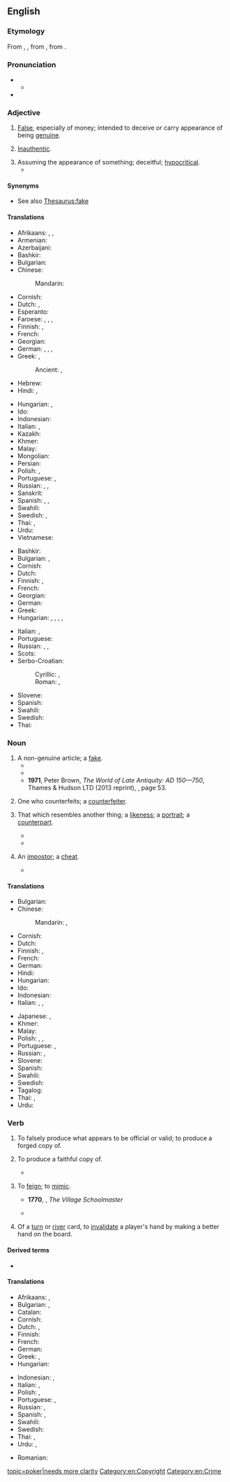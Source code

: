 ==English==
{{slim-wikipedia|dab=counterfeit}}

===Etymology===
From {{inh|en|enm|counterfeit}}, {{m|enm|countrefet}}, from {{der|en|xno|countrefait}}, from {{der|en|fro|contrefait}}.

===Pronunciation===
* {{IPA|en|/ˈkaʊn.tɚˌfɪt/}}
** {{audio|en|LL-Q1860 (eng)-Vealhurl-counterfit.wav|Audio (UK)}}
* {{rhymes|en|ɪt}}

===Adjective===
{{en-adj|-}}

# [[false|False]], especially of money; intended to deceive or carry appearance of being [[genuine]].
#: {{ux|en|'''counterfeit''' purpose}}
#: {{ux|en|This '''counterfeit''' watch looks like the real thing, but it broke a week after I bought it.}}
# [[inauthentic|Inauthentic]].
#: {{ux|en|'''counterfeit''' sympathy}}
# Assuming the appearance of something; deceitful; [[hypocritical]].
#* {{RQ:Shakespeare Henry 5|III|vi|passage=an arrant '''counterfeit''' rascal}}

====Synonyms====
* See also [[Thesaurus:fake]]

====Translations====
{{trans-top|intended to deceive or carry appearance of being genuine}}
* Afrikaans: {{t|af|vals}}, {{t|af|namaken}}, {{t+|af|vervalsing}}
* Armenian: {{t-needed|hy}}
* Azerbaijani: {{t|az|qəlp}}
* Bashkir: {{t|ba|ялған|sc=Cyrl}}
* Bulgarian: {{t+|bg|фалшив}}
* Chinese:
*: Mandarin: {{t+|cmn|假冒|tr=jiǎmào|sc=Hani}}
* Cornish: {{t|kw|fug}}
* Dutch: {{t+|nl|namaak}}, {{t+|nl|nep}}
* Esperanto: {{t-needed|eo}}
* Faroese: {{t|fo|eftirgjørdur}}, {{t|fo|óektaður}}, {{t|fo|falsaður}}, {{t|fo|falskur }}
* Finnish: {{t+|fi|väärennetty}}, {{t+|fi|väärä}}
* French: {{t+|fr|contrefait}}
* Georgian: {{t|ka|ყალბი|sc=Geor}}
* German: {{t+|de|gefälscht}}, {{t+|de|nachgemacht}}, {{t+|de|unecht}}, {{t|de|Falsch-}}
* Greek: {{t+|el|πλαστός|sc=Grek}}, {{t+|el|κίβδηλος|sc=Grek}}
*: Ancient: {{t|grc|κίβδηλος}}, {{t|grc|πλαστός}}
* Hebrew: {{t|he|מזויף|tr=mezuyáf}}
* Hindi: {{t+|hi|खोटा}}, {{t+|hi|जाली}}
{{trans-mid}}
* Hungarian: {{t+|hu|hamis}}, {{t|hu|hamisított}}
* Ido: {{t+|io|kontrafaktar}}
* Indonesian: {{t+|id|palsu}}
* Italian: {{t+|it|contraffazione}}, {{t+|it|falso}}
* Kazakh: {{t|kk|контрафактілік}}
* Khmer: {{t|km|ក្លែងក្លាយ|tr=klaeng klaay|sc=Khmr}}
* Malay: {{t+|ms|tiruan}}
* Mongolian: {{t-needed|mn}}
* Persian: {{t+|fa|جعلی|tr=ja'lī|sc=fa-Arab}}
* Polish: {{t|pl|sfałszowany}}, {{t+|pl|podrobiony}}
* Portuguese: {{t+|pt|falsificado}}, {{t+|pt|réplica}}
* Russian: {{t+|ru|подде́льный}}, {{t+|ru|фальши́вый}}, {{t+|ru|контрафа́ктный}}
* Sanskrit: {{t+|sa|प्रातिरूपिक}}
* Spanish: {{t+|es|contrahecho}}, {{t+|es|falsificado}}, {{t+|es|trucho}} {{qualifier|informal|Argentina}}
* Swahili: {{t+|sw|bandia}}
* Swedish: {{t+|sv|förfalskad}}, {{t+|sv|falsk}}
* Thai: {{t+|th|ปลอม}}, {{t+|th|เก๊}}
* Urdu: {{t|ur|جعلی|tr=ja'alī}}
* Vietnamese: {{t-needed|vi}}
{{trans-bottom}}

{{trans-top|unauthentic}}
* Bashkir: {{t|ba|ялған|sc=Cyrl}}
* Bulgarian: {{t+|bg|подправен}}, {{t+|bg|фалшив}}
* Cornish: {{t|kw|fug}}
* Dutch: {{t+|nl|vervalst}}
* Finnish: {{t+|fi|väärennetty}}, {{t+|fi|jäljitelty}}
* French: {{t+|fr|contrefait}}
* Georgian: {{t|ka|ყალბი|sc=Geor}}
* German: {{t+|de|falsch}}
* Greek: {{t+|el|ψεύτικος}}
* Hungarian: {{t|hu|színlelt}}, {{t|hu|őszintétlen}}, {{t+|hu|tettetett}}, {{t|hu|megjátszott}}, {{t+|hu|talmi}}
{{trans-mid}}
* Italian: {{t+|it|contraffazione}}, {{t+|it|falso}}
* Portuguese: {{t+|pt|falso}}
* Russian: {{t+|ru|подде́льный}}, {{t+|ru|фальши́вый}}, {{t+|ru|контрафа́ктный}}
* Scots: {{t|sco|conterfait}}
* Serbo-Croatian:
*: Cyrillic: {{t|sh|лажан|sc=Cyrl}}, {{t|sh|неаутентичан|m|sc=Cyrl}}
*: Roman: {{t+|sh|lažan}}, {{t+|sh|neautentičan}}
* Slovene: {{t|sl|ponarejen}}
* Spanish: {{t+|es|contrahecho}}
* Swahili: {{t+|sw|bandia}}
* Swedish: {{t+|sv|falsk}}
* Thai: {{t+|th|จอมปลอม}}
{{trans-bottom}}

===Noun===
{{en-noun}}

# A non-genuine article; a [[fake]].
#* {{RQ:Shakespeare Henry 4-1|II|4|text=Never call a true piece of gold a '''counterfeit'''.}}
#* {{RQ:Macaulay Atterbury|Some of these '''counterfeits''' are fabricated with such exquisite taste and skill, that it is the achievement of criticism to distinguish them from originals.}}
#* '''1971''', Peter Brown, ''The World of Late Antiquity: AD 150—750'', Thames & Hudson LTD (2013 reprint), {{ISBN|0393958035}}, page 53.
#*: {{ux|en|‘Revelation’, to a philosopher such as Plotinus, was not merely irrational: it led to second-rate '''counterfeits''' of traditional academic philosophical culture. It was as if the inhabitants of an underdeveloped country were to seek to catch up with western technology by claiming to have learnt nuclear physics through dreams and oracles.}}
# One who counterfeits; a [[counterfeiter]].
# {{lb|en|obsolete}} That which resembles another thing; a [[likeness]]; a [[portrait]]; a [[counterpart]].
#* {{RQ:Shakespeare Timon|5|1|passage=Thou drawest a '''counterfeit''' / Best in all Athens.}}
#* {{RQ:Spenser Faerie Queene|III|VIII|text=Even Nature's self envied the same, / And grudged to see the '''counterfeit''' should shame / The thing itself.}}
# {{lb|en|obsolete}} An [[impostor]]; a [[cheat]].
#* {{RQ:Shakespeare Henry 4-1|V|4|text=I fear thou art another '''counterfeit'''; / And yet, in faith, thou bear'st thee like a king.}}

====Translations====
{{trans-top|fake}}
* Bulgarian: {{t+|bg|фалшификация|f}}
* Chinese:
*: Mandarin: {{t+|cmn|贗品|sc=Hani}}, {{t+|cmn|赝品|tr=yànpǐn|sc=Hani}}
* Cornish: {{t|kw|fug|m}}
* Dutch: {{t+|nl|vervalsing}}
* Finnish: {{t+|fi|väärennös}}, {{t+|fi|jäljitelmä}}
* French: {{t+|fr|contrefaçon}}
* German: {{t+|de|Fälschung|f}}
* Hindi: {{t|hi|नक़ल|f}}
* Hungarian: {{t+|hu|hamisítvány}}
* Ido: {{t+|io|kontrafakturo}}
* Indonesian: {{t+|id|tiruan}}
* Italian: {{t+|it|contraffazione|f}}, {{t+|it|falso|m}}, {{t+|it|imitazione|f}}
{{trans-mid}}
* Japanese: {{t+|ja|偽物|tr=にせもの, nisemono|sc=Jpan}}, {{t+|ja|フェイク|tr=feiku|sc=Jpan}}
* Khmer: {{t|km|របស់ក្លែង|tr=rɔbɑh klaeng|sc=Khmr}}
* Malay: {{t-needed|ms}}
* Polish: {{t+|pl|falsyfikat|m-in}}, {{t+|pl|podróbka|f}}, {{t|pl|fałszywka|f}}
* Portuguese: {{t+|pt|contrafação|f}}, {{t+|pt|falsificação|f}}
* Russian: {{t+|ru|подде́лка|f}}, {{t+|ru|фальши́вка|f}}
* Slovene: {{t|sl|ponaredek|m}}
* Spanish: {{t|es|contrahechura|f}}
* Swahili: {{t+|sw|bandia}}
* Swedish: {{t+|sv|förfalskning|c}}
* Tagalog: {{t|tl|huwad}}
* Thai: {{t|th|ของปลอม}}, {{t|th|ของเก๊}}
* Urdu: {{t|ur|جعلی|tr=ja'alī}}
{{trans-bottom}}

{{trans-see|counterfeiter}}

===Verb===
{{en-verb}}

# {{lb|en|transitive}} To falsely produce what appears to be official or valid; to produce a forged copy of.
#: {{ux|en|to '''counterfeit''' the signature of another, coins, notes, etc.}}
# {{lb|en|transitive|obsolete}} To produce a faithful copy of.
#* {{quote-book|en|title=Engraving the savage: the New World and techniques of civilization|page=xii|author=Michael Gaudio|year=2008|passage=The title page of White's original album includes a descriptive title page that identifies the contents as “the pictures of sondry things collected and '''counterfeited''' according to the truth,"}}
# {{lb|en|transitive|obsolete}} To [[feign]]; to [[mimic]].
#: {{ux|en|to '''counterfeit''' the voice of another person}}
#* '''1770''', {{w|Oliver Goldsmith}}, ''The Village Schoolmaster''
#*: {{ux|en|Full well they laughed with '''counterfeited''' glee / At all his jokes, for many a joke had he.}}
#* {{RQ:Fielding Tom Jones}}
#*: {{ux|en|I again conveyed his key into his pocket, and '''counterfeiting''' sleep—though I never once closed my eyes, lay in bed till after he arose and went to prayers—an exercise to which I had long been unaccustomed.}}
# {{lb|en|transitive|poker|usually "be counterfeited"}} Of a [[turn]] or [[river]] card, to [[invalidate]] a player's hand by making a better hand on the board.

====Derived terms====
* {{l|en|uncounterfeited}}

====Translations====
{{trans-top|To produce something that appears to be official or valid}}
* Afrikaans: {{t+|af|namaak}}, {{t|af|vervals}}
* Bulgarian: {{t+|bg|подправям}}, {{t+|bg|фалшифицирам}}
* Catalan: {{t+|ca|contrafer}}
* Cornish: {{t|kw|fugya}}
* Dutch: {{t+|nl|vervalsen}}, {{t+|nl|namaken}}
* Finnish: {{t+|fi|väärentää}}
* French: {{t+|fr|contrefaire}}
* German: {{t+|de|fälschen}}
* Greek: {{t+|el|πλαστογραφώ|sc=Grek}}, {{t+|el|παραχαράσσω|sc=Grek}}
* Hungarian: {{t+|hu|hamisít}}
{{trans-mid}}
* Indonesian: {{t+|id|memalsukan}}, {{t+|id|meniru}}
* Italian: {{t+|it|contraffare}}, {{t+|it|falsificare}}
* Polish: {{t+|pl|fałszować}}, {{t+|pl|podrabiać}}
* Portuguese: {{t+|pt|contrafazer}}, {{t+|pt|falsificar}}
* Russian: {{t+|ru|подде́лывать|impf}}, {{t+|ru|подде́лать|pf}}
* Spanish: {{t+|es|falsificar}}, {{t+|es|contrahacer}}
* Swahili: {{t+|sw|bandia}}
* Swedish: {{t+|sv|förfalska}}
* Thai: {{t|th|ปลอมแปลง}}, {{t+|th|ปลอม}}
* Urdu: {{t|ur|جعلسازی|tr=ja'alsāzī}}, {{t|ur|جعل سازی|tr=ja'al sāzī}}
{{trans-bottom}}

{{checktrans-top}}
* Romanian: {{t+check|ro|contrafăcut}}
{{trans-mid}}
{{trans-bottom}}

[[Category:Entries needing topical attention|topic=poker|needs more clarity]]

[[Category:en:Copyright]]
[[Category:en:Crime]]